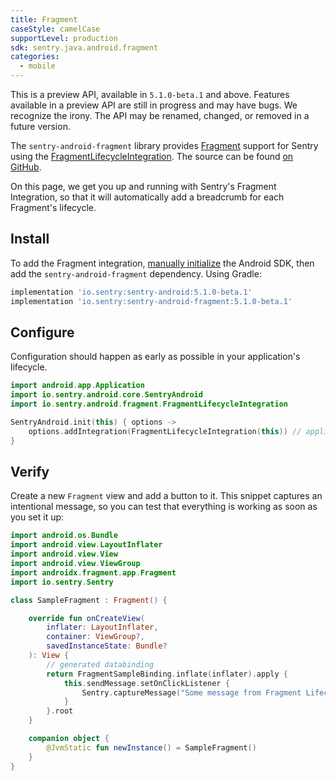 ```yaml
---
title: Fragment
caseStyle: camelCase
supportLevel: production
sdk: sentry.java.android.fragment
categories:
  - mobile
---
```


<Note>

This is a preview API, available in `5.1.0-beta.1` and above. Features available in a preview API are still in progress and may have bugs. We recognize the irony. The API may be renamed, changed, or removed in a future version.

</Note>

The `sentry-android-fragment` library provides [Fragment](https://developer.android.com/jetpack/androidx/releases/fragment) support for Sentry using the [FragmentLifecycleIntegration](https://github.com/getsentry/sentry-java/blob/a5f30b43b1dad2634ce020809f3b52e0d564a22a/sentry-android-fragment/src/main/java/io/sentry/android/fragment/FragmentLifecycleIntegration.kt). The source can be found [on GitHub](https://github.com/getsentry/sentry-java/tree/main/sentry-android-fragment/src/main/java/io/sentry/android/fragment).

On this page, we get you up and running with Sentry's Fragment Integration, so that it will automatically add a breadcrumb for each Fragment's lifecycle.

## Install

To add the Fragment integration, [manually initialize](/platforms/android/configuration/manual-init/) the Android SDK, then add the `sentry-android-fragment` dependency. Using Gradle:

```groovy
implementation 'io.sentry:sentry-android:5.1.0-beta.1'
implementation 'io.sentry:sentry-android-fragment:5.1.0-beta.1'
```

## Configure

Configuration should happen as early as possible in your application's lifecycle.

```kotlin
import android.app.Application
import io.sentry.android.core.SentryAndroid
import io.sentry.android.fragment.FragmentLifecycleIntegration

SentryAndroid.init(this) { options ->
    options.addIntegration(FragmentLifecycleIntegration(this)) // application instance
}
```

## Verify

Create a new `Fragment` view and add a button to it.
This snippet captures an intentional message, so you can test that everything is working as soon as you set it up:

```kotlin
import android.os.Bundle
import android.view.LayoutInflater
import android.view.View
import android.view.ViewGroup
import androidx.fragment.app.Fragment
import io.sentry.Sentry

class SampleFragment : Fragment() {

    override fun onCreateView(
        inflater: LayoutInflater,
        container: ViewGroup?,
        savedInstanceState: Bundle?
    ): View {
        // generated databinding
        return FragmentSampleBinding.inflate(inflater).apply {
            this.sendMessage.setOnClickListener {
                Sentry.captureMessage("Some message from Fragment Lifecycle events in breadcrumbs.")
            }
        }.root
    }

    companion object {
        @JvmStatic fun newInstance() = SampleFragment()
    }
}
```
